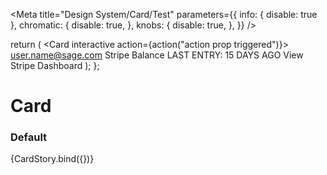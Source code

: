 

<Meta
  title="Design System/Card/Test"
  parameters={{
    info: { disable: true },
    chromatic: {
      disable: true,
    },
    knobs: {
      disable: true,
    },
  }}
/>

  return (
    <Card interactive action={action("action prop triggered")}>
      <CardRow>
        <CardColumn align="left">
          <Heading title="Stripe - [account name]" divider={false} />
          <Typography variant="h5">user.name@sage.com</Typography>
        </CardColumn>
        <CardColumn align="right">
          <Icon type="image" />
        </CardColumn>
      </CardRow>
      <CardRow>
        <CardColumn>
          <Typography variant="h5" weight="bold">
            Stripe Balance
          </Typography>
          <Heading title="£ 0.00" divider={false} />
          <Typography fontSize="12px">LAST ENTRY: 15 DAYS AGO</Typography>
        </CardColumn>
      </CardRow>
      <CardFooter>
        <CardColumn>
          <Link icon="link" href="https://carbon.sage.com/">
            View Stripe Dashboard
          </Link>
        </CardColumn>
      </CardFooter>
    </Card>
  );
};

# Card

### Default

<Preview>
  <Story name="default">{CardStory.bind({})}</Story>
</Preview>
